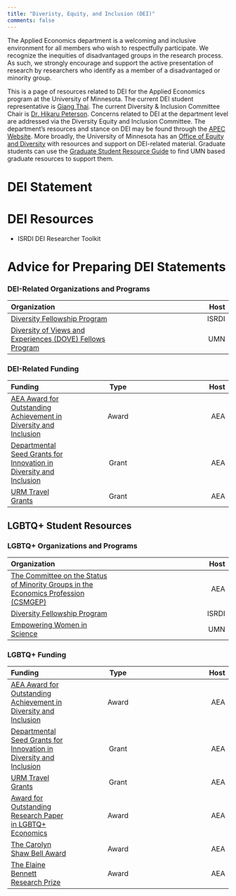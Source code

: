 ```yaml
---
title: "Diveristy, Equity, and Inclusion (DEI)"
comments: false
---
```


The Applied Economics department is a welcoming and inclusive environment for all members who wish to respectfully participate. 
We recognize the inequities of disadvantaged groups in the research process. 
As such, we strongly encourage and support the active presentation of research by researchers who identify as a member of a disadvantaged or minority group. 

This is a page of resources related to DEI for the Applied Economics program at the University of Minnesota. 
The current DEI student representative is [Giang Thai](https://www.linkedin.com/in/giang-thai-05b18046). 
The current Diversity & Inclusion Committee Chair is [Dr. Hikaru Peterson](https://apec.umn.edu/people/hikaru-peterson). 
Concerns related to DEI at the department level are addressed via the Diversity Equity and Inclusion Committee.
The department's resources and stance on DEI may be found through the [APEC Website](https://apec.umn.edu/dei).
More broadly, the University of Minnesota has an [Office of Equity and Diversity](https://diversity.umn.edu/) with resources and support on DEI-related material.
Graduate students can use the [Graduate Student Resource Guide](https://docs.google.com/document/d/15zb9IlSKAt7K7rg-pC_QvTFvQvC6yvqU7jLLIgr616E/edit) to find UMN based graduate resources to support them.

# DEI Statement

# DEI Resources

- ISRDI DEI Researcher Toolkit

# Advice for Preparing DEI Statements


### DEI-Related Organizations and Programs

| **Organization**   | **Host** |
| :---        |    ---: |
| [Diversity Fellowship Program](https://isrdi.umn.edu/diversity-fellowship-program)        |    ISRDI |
| [Diversity of Views and Experiences (DOVE) Fellows Program](https://grad.umn.edu/diversity/community-scholars-program)        |    UMN |


### DEI-Related  Funding 

| **Funding**   | **Type** | **Host** | 
| :---        |    :----:   |    ---: |
| [AEA Award for Outstanding Achievement in Diversity and Inclusion](https://www.aeaweb.org/about-aea/honors-awards/outstanding-achieve-diversity-inclusion)       |    Award   |    AEA |
| [Departmental Seed Grants for Innovation in Diversity and Inclusion](https://www.aeaweb.org/about-aea/committees/csmgep/diversity-initiatives/dept-seed-grants)       |    Grant  |    AEA |
| [URM Travel Grants](https://www.aeaweb.org/about-aea/committees/csmgep/diversity-initiatives/urm-travel-grants)       |    Grant  |    AEA |

## LGBTQ+ Student Resources


### LGBTQ+ Organizations and Programs

| **Organization**   | **Host** |
| :---        |    ---: |
| [The Committee on the Status of Minority Groups in the Economics Profession (CSMGEP)](https://www.aeaweb.org/about-aea/committees/csmgep)        |    AEA |
| [Diversity Fellowship Program](https://isrdi.umn.edu/diversity-fellowship-program)        |    ISRDI |
| [Empowering Women in Science](https://ewis.umn.edu/)        |    UMN |



### LGBTQ+ Funding 


| **Funding**   | **Type** | **Host** | 
| :---        |    :----:   |    ---: |
| [AEA Award for Outstanding Achievement in Diversity and Inclusion](https://www.aeaweb.org/about-aea/honors-awards/outstanding-achieve-diversity-inclusion)       |    Award   |    AEA |
| [Departmental Seed Grants for Innovation in Diversity and Inclusion](https://www.aeaweb.org/about-aea/committees/csmgep/diversity-initiatives/dept-seed-grants)       |    Grant  |    AEA |
| [URM Travel Grants](https://www.aeaweb.org/about-aea/committees/csmgep/diversity-initiatives/urm-travel-grants)       |    Grant  |    AEA |
| [Award for Outstanding Research Paper in LGBTQ+ Economics]( https://www.aeaweb.org/about-aea/committees/aealgbtq/csqiep-award)       |    Award  |    AEA |
| [The Carolyn Shaw Bell Award](https://www.aeaweb.org/about-aea/committees/cswep/awards/bell)       |    Award  |    AEA |
| [The Elaine Bennett Research Prize](https://www.aeaweb.org/about-aea/committees/cswep/awards/bennett)       |    Award  |    AEA |


